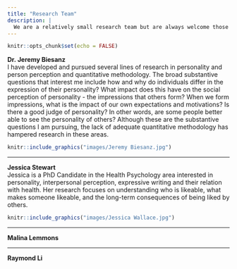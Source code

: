 ```yaml
---
title: "Research Team"
description: |
  We are a relatively small research team but are always welcome those who are interested in personality, person perception, and/or quantitative methods.
---
```


```r
knitr::opts_chunk$set(echo = FALSE)
```


**Dr. Jeremy Biesanz**\
I have developed and pursued several lines of research in personality and person perception and quantitative methodology. The broad substantive questions that interest me include how and why do individuals differ in the expression of their personality? What impact does this have on the social perception of personality - the impressions that others form? When we form impressions, what is the impact of our own expectations and motivations? Is there a good judge of personality? In other words, are some people better able to see the personality of others? Although these are the substantive questions I am pursuing, the lack of adequate quantitative methodology has hampered research in these areas.

<aside>
```r
knitr::include_graphics("images/Jeremy Biesanz.jpg")
```
</aside>

--------

**Jessica Stewart**\
Jessica is a PhD Candidate in the Health Psychology area interested in personality, interpersonal perception, expressive writing and their relation with health. Her research focuses on understanding who is likeable, what makes someone likeable, and the long-term consequences of being liked by others. 

<aside>
```r
knitr::include_graphics("images/Jessica Wallace.jpg")
```
</aside>

--------

**Malina Lemmons**


--------

**Raymond Li**
